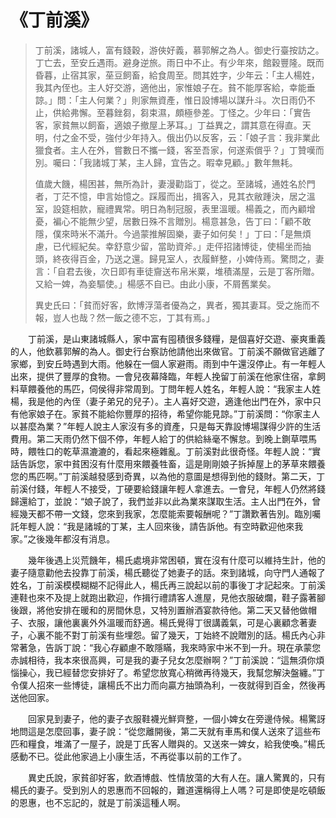 # 《丁前溪》

> 丁前溪，諸城人，富有錢穀，游俠好義，慕郭解之為人。御史行臺按訪之。丁亡去，至安丘遇雨。避身逆旅。雨日中不止。有少年來，館穀豐隆。既而昏暮，止宿其家，莝豆飼畜，給食周至。問其姓字，少年云：「主人楊姓，我其內侄也。主人好交游，適他出，家惟娘子在。貧不能厚客給，幸能垂諒。」問：「主人何業？」則家無資產，惟日設博場以謀升斗。次日雨仍不止，供給弗懈。至暮銼芻，芻束濕，頗極參差。丁怪之。少年曰：「實告客，家貧無以飼畜，適娘子撤屋上茅耳。」丁益異之，謂其意在得直。天明，付之金不受，強付少年持入。俄出仍以反客，云：「娘子言：我非業此獵食者。主人在外，嘗數日不攜一錢，客至吾家，何遂索償乎？」丁贊嘆而別。囑曰：「我諸城丁某，主人歸，宜告之。暇幸見顧。」數年無耗。
>
> 值歲大饑，楊困甚，無所為計，妻漫勸詣丁，從之。至諸城，通姓名於門者，丁茫不憶，申言始憶之。踩履而出，揖客入，見其衣敝踵決，居之溫室，設筵相款，寵禮異常。明日為制冠服，表里溫暖。楊義之，而內顧增憂，褊心不能無少望，居數日殊不言贈別。楊意甚急，告丁曰：「顧不敢隱，僕來時米不滿升。今過蒙推解固樂，妻子如何矣！」丁曰：「是無煩慮，已代經紀矣。幸舒意少留，當助資斧。」走伻招諸博徒，使楊坐而抽頭，終夜得百金，乃送之還。歸見室人，衣履鮮整，小婢侍焉。驚問之，妻言：「自君去後，次日即有車徒齎送布帛米粟，堆積滿屋，云是丁客所贈。又給一婢，為妾驅使。」楊感不自已。由此小康，不屑舊業矣。
>
> 異史氏曰：「貧而好客，飲博浮蕩者優為之，異者，獨其妻耳。受之施而不報，豈人也哉？然一飯之德不忘，丁其有焉。」

&emsp;&emsp;丁前溪，是山東諸城縣人，家中富有囤積很多錢糧，是個喜好交遊、豪爽重義的人，他欽慕郭解的為人。御史行台察訪他請他出來做官。丁前溪不願做官逃離了家鄉，到安丘時遇到大雨。他躲在一個人家避雨。雨到中午還沒停止。有一年輕人出來，提供了豐厚的食物。一會兒夜幕降臨，年輕人挽留丁前溪在他家住宿，拿飼料草餵養他的馬匹，伺侯得非常周到。丁問年輕人姓名，年輕人說：“我家主人姓楊，我是他的內侄（妻子弟兄的兒子）。主人喜好交遊，適逢他出門在外，家中只有他家娘子在。家貧不能給你豐厚的招待，希望你能見諒。”丁前溪問：“你家主人以甚麼為業？”年輕人說主人家沒有多的資產，只是每天靠設博場謀得少許的生活費用。第二天雨仍然下個不停，年輕人給丁的供給絲毫不懈怠。到晚上鍘草喂馬時，餵牲口的乾草濕漉漉的，看起來極雜亂。丁前溪對此很奇怪。年輕人說：“實話告訴您，家中貧困沒有什麼用來餵養牲畜，這是剛剛娘子拆掉屋上的茅草來餵養您的馬匹啊。”丁前溪越發感到奇異，以為他的意圖是想得到他的錢財。第二天，丁前溪付錢，年輕人不接受，丁硬要給錢讓年輕人拿進去。一會兒，年輕人仍然將錢歸還給丁，並說：“娘子說了，我們並非以此為業來謀取生活。主人出門在外，曾經幾天都不帶一文錢，您來到我家，怎麼能索要報酬呢？”丁讚歎著告別。臨別囑託年輕人說：“我是諸城的丁某，主人回來後，請告訴他。有空時歡迎他來我家。”之後幾年都沒有消息。

&emsp;&emsp;幾年後遇上災荒饑年，楊氏處境非常困頓，實在沒有什麼可以維持生計，他的妻子隨意勸他去投靠丁前溪，楊氏聽從了她妻子的話。來到諸城，向守門人通報了姓名，丁前溪模模糊糊不記得此人，楊氏再三說起以前的事後丁才記起來。丁前溪連鞋也來不及提上就跑出歡迎，作揖行禮請客人進屋，見他衣服破爛，鞋子露著腳後跟，將他安排在暖和的房間休息，又特別置辦酒宴款待他。第二天又替他做帽子、衣服，讓他裏裏外外溫暖而舒適。楊氏覺得丁很講義氣，可是心裏顧念著妻子，心裏不能不對丁前溪有些埋怨。留了幾天，丁始終不說贈別的話。楊氏內心非常著急，告訴丁說：“我心存顧慮不敢隱瞞，我來時家中米不到一升。現在承蒙您赤誠相待，我本來很高興，可是我的妻子兒女怎麼辦啊？”丁前溪說：“這無須你煩惱操心，我已經替您安排好了。希望您放寬心稍微再待幾天，我幫您解決盤纏。”丁令僕人招來一些博徒，讓楊氏不出力而向贏方抽頭為利，一夜就得到百金，然後再送他回家。

&emsp;&emsp;回家見到妻子，他的妻子衣服鞋襪光鮮齊整，一個小婢女在旁邊侍候。楊驚訝地問這是怎麼回事，妻子說：“從您離開後，第二天就有車馬和僕人送來了這些布匹和糧食，堆滿了一屋子，說是丁氏客人贈與的。又送來一婢女，給我使喚。”楊氏感動不已。從此他家過上小康生活，不再從事以前的工作了。

&emsp;&emsp;異史氏說，家貧卻好客，飲酒博戲、性情放蕩的大有人在。讓人驚異的，只有楊氏的妻子。受到別人的恩惠而不回報的，難道還稱得上人嗎？可是即使是吃頓飯的恩惠，也不忘記的，就是丁前溪這種人啊。
